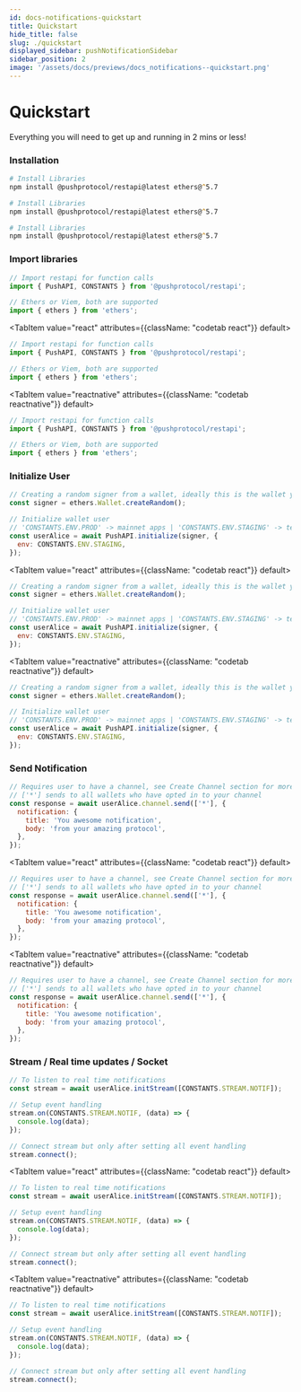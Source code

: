 ```yaml
---
id: docs-notifications-quickstart
title: Quickstart
hide_title: false
slug: ./quickstart
displayed_sidebar: pushNotificationSidebar
sidebar_position: 2
image: '/assets/docs/previews/docs_notifications--quickstart.png'
---
```


# Quickstart

Everything you will need to get up and running in 2 mins or less!

<head>
  <title>Quickstart | Push Notification | Push Documentation</title>
</head>


### Installation

<Tabs className="codetabs" groupId="code-examples">
  <TabItem value="js" attributes={{className: "codetab js"}} default>

```zsh
# Install Libraries
npm install @pushprotocol/restapi@latest ethers@^5.7
```

  </TabItem>
  <TabItem value="react" attributes={{className: "codetab react"}} default>

```zsh
# Install Libraries
npm install @pushprotocol/restapi@latest ethers@^5.7
```

  </TabItem>
  <TabItem value="reactnative" attributes={{className: "codetab reactnative"}} default>

```zsh
# Install Libraries
npm install @pushprotocol/restapi@latest ethers@^5.7
```

  </TabItem>
</Tabs>

### Import libraries

<Tabs className="codetabs" groupId="code-examples">
  <TabItem value="js" attributes={{className: "codetab js"}} default>

```js
// Import restapi for function calls
import { PushAPI, CONSTANTS } from '@pushprotocol/restapi';

// Ethers or Viem, both are supported
import { ethers } from 'ethers';
```

  </TabItem>

  <TabItem value="react" attributes={{className: "codetab react"}} default>

```js
// Import restapi for function calls
import { PushAPI, CONSTANTS } from '@pushprotocol/restapi';

// Ethers or Viem, both are supported
import { ethers } from 'ethers';
```

  </TabItem>

  <TabItem value="reactnative" attributes={{className: "codetab reactnative"}} default>

```js
// Import restapi for function calls
import { PushAPI, CONSTANTS } from '@pushprotocol/restapi';

// Ethers or Viem, both are supported
import { ethers } from 'ethers';
```

  </TabItem>
</Tabs>

### Initialize User

<Tabs className="codetabs" groupId="code-examples">
  <TabItem value="js" attributes={{className: "codetab js"}} default>

```js
// Creating a random signer from a wallet, ideally this is the wallet you will connect
const signer = ethers.Wallet.createRandom();

// Initialize wallet user
// 'CONSTANTS.ENV.PROD' -> mainnet apps | 'CONSTANTS.ENV.STAGING' -> testnet apps
const userAlice = await PushAPI.initialize(signer, {
  env: CONSTANTS.ENV.STAGING,
});
```

  </TabItem>

  <TabItem value="react" attributes={{className: "codetab react"}} default>

```js
// Creating a random signer from a wallet, ideally this is the wallet you will connect
const signer = ethers.Wallet.createRandom();

// Initialize wallet user
// 'CONSTANTS.ENV.PROD' -> mainnet apps | 'CONSTANTS.ENV.STAGING' -> testnet apps
const userAlice = await PushAPI.initialize(signer, {
  env: CONSTANTS.ENV.STAGING,
});
```

  </TabItem>

  <TabItem value="reactnative" attributes={{className: "codetab reactnative"}} default>

```js
// Creating a random signer from a wallet, ideally this is the wallet you will connect
const signer = ethers.Wallet.createRandom();

// Initialize wallet user
// 'CONSTANTS.ENV.PROD' -> mainnet apps | 'CONSTANTS.ENV.STAGING' -> testnet apps
const userAlice = await PushAPI.initialize(signer, {
  env: CONSTANTS.ENV.STAGING,
});
```

  </TabItem>
</Tabs>

### Send Notification

<Tabs className="codetabs" groupId="code-examples">
  <TabItem value="js" attributes={{className: "codetab js"}} default>

```js
// Requires user to have a channel, see Create Channel section for more info
// ['*'] sends to all wallets who have opted in to your channel
const response = await userAlice.channel.send(['*'], {
  notification: {
    title: 'You awesome notification',
    body: 'from your amazing protocol',
  },
});
```

  </TabItem>

  <TabItem value="react" attributes={{className: "codetab react"}} default>

```js
// Requires user to have a channel, see Create Channel section for more info
// ['*'] sends to all wallets who have opted in to your channel
const response = await userAlice.channel.send(['*'], {
  notification: {
    title: 'You awesome notification',
    body: 'from your amazing protocol',
  },
});
```

  </TabItem>

  <TabItem value="reactnative" attributes={{className: "codetab reactnative"}} default>

```js
// Requires user to have a channel, see Create Channel section for more info
// ['*'] sends to all wallets who have opted in to your channel
const response = await userAlice.channel.send(['*'], {
  notification: {
    title: 'You awesome notification',
    body: 'from your amazing protocol',
  },
});
```

  </TabItem>
</Tabs>

### Stream / Real time updates / Socket

<Tabs className="codetabs" groupId="code-examples">
  <TabItem value="js" attributes={{className: "codetab js"}} default>

```js
// To listen to real time notifications
const stream = await userAlice.initStream([CONSTANTS.STREAM.NOTIF]);

// Setup event handling
stream.on(CONSTANTS.STREAM.NOTIF, (data) => {
  console.log(data);
});

// Connect stream but only after setting all event handling
stream.connect();
```

  </TabItem>

  <TabItem value="react" attributes={{className: "codetab react"}} default>

```js
// To listen to real time notifications
const stream = await userAlice.initStream([CONSTANTS.STREAM.NOTIF]);

// Setup event handling
stream.on(CONSTANTS.STREAM.NOTIF, (data) => {
  console.log(data);
});

// Connect stream but only after setting all event handling
stream.connect();
```

  </TabItem>

  <TabItem value="reactnative" attributes={{className: "codetab reactnative"}} default>

```js
// To listen to real time notifications
const stream = await userAlice.initStream([CONSTANTS.STREAM.NOTIF]);

// Setup event handling
stream.on(CONSTANTS.STREAM.NOTIF, (data) => {
  console.log(data);
});

// Connect stream but only after setting all event handling
stream.connect();
```

  </TabItem>
</Tabs>
